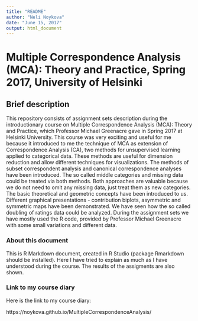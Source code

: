 ```yaml
---
title: "README"
author: "Neli Noykova"
date: "June 15, 2017"
output: html_document
---
```



# Multiple Correspondence Analysis (MCA): Theory and Practice, Spring 2017, University of Helsinki



## Brief description 

This repository consists of assignment sets description during the introductionary  course on Multiple Correspondence Analysis (MCA): Theory and Practice, which Professor Michael Greenacre gave in Spring 2017 at Helsinki University. 
This course was very exciting and useful for me because it introduced to me the technique of MCA as extension of Correspondence Analysis (CA), two methods for unsupervised learning applied to categorical data.  These methods are useful for dimension reduction and allow different techniques for visualizations. 
The methods of subset correspondent analysis and canonical correspondence analyses have been introduced. The so called middle categories and missing data could be treated via both methods.  Both approaches are valuable because we do not need to omit any missing data, just treat them as new categories. 
The basic theoretical and geometric concepts have been introduced to us.  Different graphical presentations - contribution biplots, asymmetric and symmetric maps have been demonstrated. We have seen how the so called doubling of ratings data could be analyzed. 
During the assignment sets we have mostly used the R code, provided by Professor Michael Greenacre with some small variations and different data. 


### About this document 

This is R Markdown document, created in R Studio (package Rmarkdown should be installed). 
Here I have tried to explain as much as I have understood during the course.
The results of the assigments are also shown. 

### Link to my course diary

Here is the link to my course diary:

https://noykova.github.io/MultipleCorrespondenceAnalysis/

